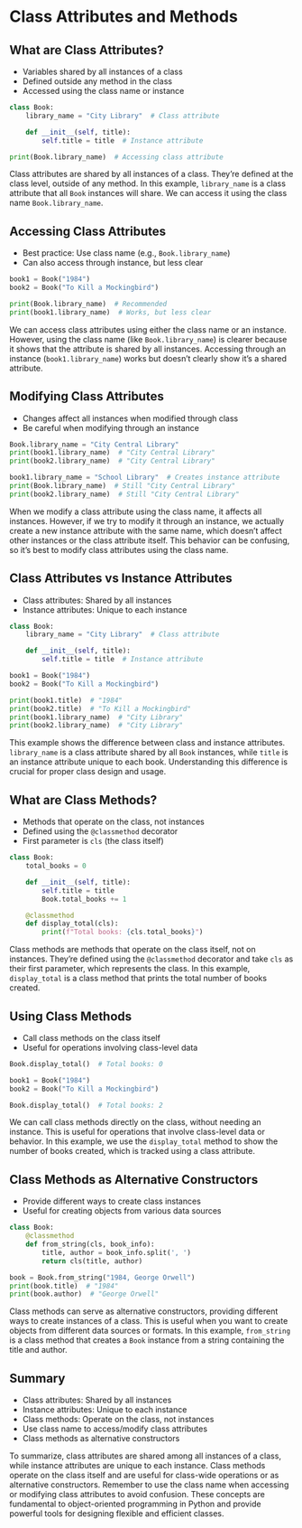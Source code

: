 # Class Attributes and Methods

## What are Class Attributes?

- Variables shared by all instances of a class
- Defined outside any method in the class
- Accessed using the class name or instance

```python
class Book:
    library_name = "City Library"  # Class attribute

    def __init__(self, title):
        self.title = title  # Instance attribute

print(Book.library_name)  # Accessing class attribute
```

::: {.notes}
Class attributes are shared by all instances of a class. They're defined at the class level, outside of any method. In this example, `library_name` is a class attribute that all `Book` instances will share. We can access it using the class name `Book.library_name`.
:::


## Accessing Class Attributes

- Best practice: Use class name (e.g., `Book.library_name`)
- Can also access through instance, but less clear

```python
book1 = Book("1984")
book2 = Book("To Kill a Mockingbird")

print(Book.library_name)  # Recommended
print(book1.library_name)  # Works, but less clear
```

::: {.notes}
We can access class attributes using either the class name or an instance. However, using the class name (like `Book.library_name`) is clearer because it shows that the attribute is shared by all instances. Accessing through an instance (`book1.library_name`) works but doesn't clearly show it's a shared attribute.
:::


## Modifying Class Attributes

- Changes affect all instances when modified through class
- Be careful when modifying through an instance

```python
Book.library_name = "City Central Library"
print(book1.library_name)  # "City Central Library"
print(book2.library_name)  # "City Central Library"

book1.library_name = "School Library"  # Creates instance attribute
print(Book.library_name)  # Still "City Central Library"
print(book2.library_name)  # Still "City Central Library"
```

::: {.notes}
When we modify a class attribute using the class name, it affects all instances. However, if we try to modify it through an instance, we actually create a new instance attribute with the same name, which doesn't affect other instances or the class attribute itself. This behavior can be confusing, so it's best to modify class attributes using the class name.
:::


## Class Attributes vs Instance Attributes

- Class attributes: Shared by all instances
- Instance attributes: Unique to each instance

```python
class Book:
    library_name = "City Library"  # Class attribute

    def __init__(self, title):
        self.title = title  # Instance attribute

book1 = Book("1984")
book2 = Book("To Kill a Mockingbird")

print(book1.title)  # "1984"
print(book2.title)  # "To Kill a Mockingbird"
print(book1.library_name)  # "City Library"
print(book2.library_name)  # "City Library"
```

::: {.notes}
This example shows the difference between class and instance attributes. `library_name` is a class attribute shared by all `Book` instances, while `title` is an instance attribute unique to each book. Understanding this difference is crucial for proper class design and usage.
:::


## What are Class Methods?

- Methods that operate on the class, not instances
- Defined using the `@classmethod` decorator
- First parameter is `cls` (the class itself)

```python
class Book:
    total_books = 0

    def __init__(self, title):
        self.title = title
        Book.total_books += 1

    @classmethod
    def display_total(cls):
        print(f"Total books: {cls.total_books}")
```

::: {.notes}
Class methods are methods that operate on the class itself, not on instances. They're defined using the `@classmethod` decorator and take `cls` as their first parameter, which represents the class. In this example, `display_total` is a class method that prints the total number of books created.
:::


## Using Class Methods

- Call class methods on the class itself
- Useful for operations involving class-level data

```python
Book.display_total()  # Total books: 0

book1 = Book("1984")
book2 = Book("To Kill a Mockingbird")

Book.display_total()  # Total books: 2
```

::: {.notes}
We can call class methods directly on the class, without needing an instance. This is useful for operations that involve class-level data or behavior. In this example, we use the `display_total` method to show the number of books created, which is tracked using a class attribute.
:::


## Class Methods as Alternative Constructors

- Provide different ways to create class instances
- Useful for creating objects from various data sources

```python
class Book:
    @classmethod
    def from_string(cls, book_info):
        title, author = book_info.split(', ')
        return cls(title, author)

book = Book.from_string("1984, George Orwell")
print(book.title)  # "1984"
print(book.author)  # "George Orwell"
```

::: {.notes}
Class methods can serve as alternative constructors, providing different ways to create instances of a class. This is useful when you want to create objects from different data sources or formats. In this example, `from_string` is a class method that creates a `Book` instance from a string containing the title and author.
:::


## Summary

- Class attributes: Shared by all instances
- Instance attributes: Unique to each instance
- Class methods: Operate on the class, not instances
- Use class name to access/modify class attributes
- Class methods as alternative constructors

::: {.notes}
To summarize, class attributes are shared among all instances of a class, while instance attributes are unique to each instance. Class methods operate on the class itself and are useful for class-wide operations or as alternative constructors. Remember to use the class name when accessing or modifying class attributes to avoid confusion. These concepts are fundamental to object-oriented programming in Python and provide powerful tools for designing flexible and efficient classes.
:::